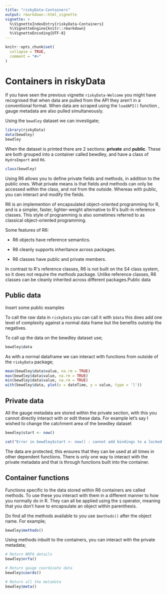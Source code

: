 ```yaml
---
title: "riskyData-Containers"
output: rmarkdown::html_vignette
vignette: >
  %\VignetteIndexEntry{riskyData-Containers}
  %\VignetteEngine{knitr::rmarkdown}
  %\VignetteEncoding{UTF-8}
---
```


```r
knitr::opts_chunk$set(
  collapse = TRUE,
  comment = "#>"
)
```

# Containers in riskyData

If you have seen the previous vignette `riskyData-Welcome` you might have recognised that when data are pulled from the API they aren't in a conventional format. When data are scraped using the `loadAPI()` function , gauge metadata are also pulled simultaneously.

Using the `bewdley` dataset we can investigate;

```r
library(riskyData)
data(bewdley)
bewdley
```

When the dataset is printed there are 2 sections: **private** and **public**. These are both grouped into a container called bewdley, and have a class of `HydroImport` and `R6`.

```r
class(bewdley)
```

Using R6 allows you to define private fields and methods, in addition to the public ones. What private means is that fields and methods can only be accessed within the class, and not from the outside. Whereas with public, you can interact and modify the fields.

R6 is an implemention of encapsulated object-oriented programming for R, and is a simpler, faster, lighter-weight alternative to R\'s built-in reference classes. This style of programming is also sometimes referred to as classical object-oriented programming.

Some features of R6:

-   R6 objects have reference semantics.

-   R6 cleanly supports inheritance across packages.

-   R6 classes have public and private members.

In contrast to R\'s reference classes, R6 is not built on the S4 class system, so it does not require the *methods* package. Unlike reference classes, R6 classes can be cleanly inherited across different packages.Public data

## Public data

Insert some public examples

To call the raw data in `riskyData` you can call it with `$data` this does add one level of complexity against a normal data frame but the benefits outstrip the negatives.

To call up the data on the bewdley dataset use;

```r
bewdley$data
```

As with a normal dataframe we can interact with functions from outside of the `riskyData` package;

```r
mean(bewdley$data$value, na.rm = TRUE)
max(bewdley$data$value, na.rm = TRUE)
min(bewdley$data$value, na.rm = TRUE)
with(bewdley$data, plot(x = dateTime, y = value, type = 'l'))
```

## Private data

All the gauge metadata are stored within the private section, with this you cannot directly interact with or edit these data. For example let's say I wished to change the catchment area of the bewdley dataset

```r
bewdley$start <- now()
```

```r
cat("Error in bewdley$start <- now() : cannot add bindings to a locked environment\n")
```

The data are protected, this ensures that they can be used at all times in other dependent functions. There is only one way to interact with the private metadata and that is through functions built into the container.

## Container functions

Functions specific to the data stored within R6 containers are called methods. To use these you interact with them in a different manner to how you normally do in R. They can all be applied using the `$` operator, meaning that you don't have to encapsulate an object within parenthesis.

Do find all the methods available to you use `$methods()` after the object name. For example;

```r
bewdley$methods()
```

Using methods inbuilt to the containers, you can interact with the private metadata;

```r
# Return NRFA details
bewdley$nrfa()

# Return gauge coordinate data
bewdley$coords()

# Return all the metadata
bewdley$meta()
```

